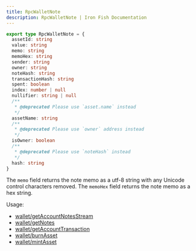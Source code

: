 ```yaml
---
title: RpcWalletNote
description: RpcWalletNote | Iron Fish Documentation
---
```

```typescript
export type RpcWalletNote = {
  assetId: string
  value: string
  memo: string
  memoHex: string
  sender: string
  owner: string
  noteHash: string
  transactionHash: string
  spent: boolean
  index: number | null
  nullifier: string | null
  /**
   * @deprecated Please use `asset.name` instead
   */
  assetName: string
  /**
   * @deprecated Please use `owner` address instead
   */
  isOwner: boolean
  /**
   * @deprecated Please use `noteHash` instead
   */
  hash: string
}
```

The `memo` field returns the note memo as a utf-8 string with any Unicode control characters removed. The `memoHex` field returns the note memo as a hex string.

Usage: 
- [wallet/getAccountNotesStream](/developers/documentation/rpc/wallet/get_account_notes_stream)
- [wallet/getNotes](/developers/documentation/rpc/wallet/get_notes)
- [wallet/getAccountTransaction](/developers/documentation/rpc/wallet/get_account_transaction)
- [wallet/burnAsset](/developers/documentation/rpc/wallet/burn_asset)
- [wallet/mintAsset](/developers/documentation/rpc/wallet/mint_asset)
